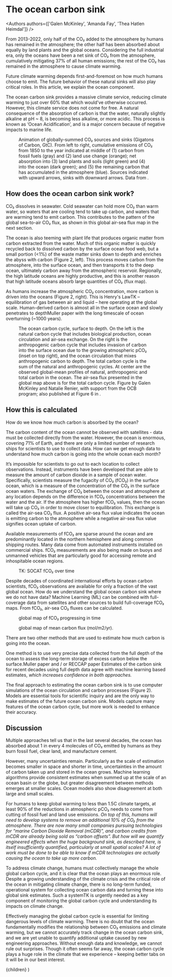 
# The ocean carbon sink

<Authors authors={['Galen McKinley', 'Amanda Fay', 'Thea Hatlen Heimdal']} />

From 2013-2022, only half of the CO₂ added to the atmosphere by humans has remained in the atmosphere; the other half has been absorbed about equally by land plants and the global oceans. Considering the full industrial era, only the oceans have been a net sink of CO₂ from the atmosphere, cumulatively mitigating 37% of all human emissions; the rest of the CO₂ has remained in the atmosphere to cause climate warming.<Cite id='friedlingstein.2023' />

Future climate warming depends first-and-foremost on how much humans choose to emit. The future behavior of these natural sinks will also play critical roles. In this article, we explain the ocean component.

The ocean carbon sink provides a massive climate service, reducing climate warming to just over 60% that which would’ve otherwise occurred. However, this climate service does not come for free. A natural consequence of the absorption of carbon is that the water, naturally slightly alkaline at pH ~ 8, is becoming less alkaline, or more acidic. This process is known as ‘Ocean Acidification’, and is a major concern because of negative impacts to marine life.<Cite id='doney.2020' />

<Figure>
  <Sinks />
  <FigureCaption number={1}>
    Animation of globally-summed CO₂ sources and sinks (Gigatons of Carbon,
    GtC). From left to right, cumulative emissions of CO₂ from 1850 to the year
    indicated at middle of (1) carbon from fossil fuels (gray) and (2) land use
    change (orange); net absorption into (3) land plants and soils (light green)
    and (4) into the ocean (dark green); and (5) the remaining carbon that has
    accumulated in the atmosphere (blue). Sources indicated with upward arrows,
    sinks with downward arrows. Data from <Cite id='friedlingstein.2023' />.
  </FigureCaption>
</Figure>

## How does the ocean carbon sink work?

CO₂ dissolves in seawater. Cold seawater can hold more CO₂ than warm water, so waters that are cooling tend to take up carbon, and waters that are warming tend to emit carbon. This contributes to the pattern of the global sea-to-air CO₂ flux, as shown in this global air-sea flux map in the next section.

The ocean is also teeming with plant life that produces organic matter from carbon extracted from the water. Much of this organic matter is quickly recycled back to dissolved carbon by the surface ocean food web, but a small portion (\<1%) of the waste matter sinks down to depth and enriches the abyss with carbon (Figure 2, left). This process moves carbon from the atmosphere, into the surface ocean, and then transports it to the deep ocean, ultimately carbon away from the atmospheric reservoir. Regionally, the high latitude oceans are highly productive, and this is another reason that high latitude oceans absorb large quantities of CO₂ (flux map).

As humans increase the atmospheric CO₂ concentration, more carbon is driven into the oceans (Figure 2, right). This is Henry's Law<Sidenote url='https://en.wikipedia.org/wiki/Henry%27s_law'>TK</Sidenote> – equilibration of gas between air and liquid – here operating at the global scale. Human-derived carbon is almost all in the surface ocean and slowly penetrates to depth<Sidenote>Muller paper</Sidenote> with the long timescale of ocean overturning (~1000 years).

<Figure>
  <OceanCycleDiagram />
  <FigureCaption number={2}>
    The ocean carbon cycle, surface to depth. On the left is the natural carbon
    cycle that includes biological production, ocean circulation and air-sea
    exchange. On the right is the anthropogenic carbon cycle that includes
    invasion of carbon into the surface ocean due to the growing atmospheric
    pCO₂ (inset on top right), and the ocean circulation that mixes
    anthropogenic carbon to depth. The total carbon cycle is the sum of the
    natural and anthropogenic cycles. At center are the observed global-mean
    profiles of natural, anthropogenic and total carbon in the ocean. The
    air-sea flux presented in the global map above is for the total carbon
    cycle. Figure by Galen McKinley and Natalie Renier, with support from the
    OCB program; also published at Figure 6 in <Cite id='crisp.2022' />.
  </FigureCaption>
</Figure>

## How this is calculated

How do we know how much carbon is absorbed by the ocean?

The carbon content of the ocean cannot be observed with satellites - data must be collected directly from the water. However, the ocean is enormous, covering 71% of Earth, and there are only a limited number of research ships for scientists to use to collect data. How can we get enough data to understand how much carbon is going into the whole ocean each month?

It’s impossible for scientists to go out to each location to collect observations. Instead, instruments have been developed that are able to measure the amount of carbon dioxide in a sample of ocean water. Specifically, scientists measure the fugacity of CO₂ (fCO₂) in the surface ocean, which is a measure of the concentration of the CO₂ in the surface ocean waters. The exchange of CO₂ between the ocean and atmosphere at any location depends on the difference in fCO₂ concentrations between the water and the air. If the atmosphere has higher fCO₂ values, then the ocean will take up CO₂ in order to move closer to equilibration. This exchange is called the air-sea CO₂ flux. A positive air-sea flux value indicates the ocean is emitting carbon to the atmosphere while a negative air-sea flux value signifies ocean uptake of carbon.

Available measurements of fCO₂ are sparse around the ocean and are predominantly located in the northern hemisphere and along common shipping routes. Many data come from automated instruments installed on commercial ships. fCO₂ measurements are also being made on buoys and unmanned vehicles that are particularly good for accessing remote and inhospitable ocean regions.

<Figure>
  <Map
    sourceUrl='https://carbonplan-data-viewer.s3.us-west-2.amazonaws.com/demo/leap-data-stories/SOCATv2019_tracks_gridded_monthly.zarr'
    variable='fco2_ave_weighted'
    clim={[280, 440]}
    colormapName='warm'
    label='Measured fCO₂'
    units='μatm'
    startYear={1970}
    delay={100}
/>

  <FigureCaption number={3}>TK: SOCAT fCO₂ over time</FigureCaption>
</Figure>

Despite decades of coordinated international efforts by ocean carbon scientists, fCO₂ observations are available for only a fraction of the vast global ocean. How do we understand the global ocean carbon sink where we do not have data? Machine Learning (ML) can be combined with full-coverage data from satellites and other sources to build full-coverage fCO₂ maps. From fCO₂, air-sea CO₂ fluxes can be calculated.

<Figure>
  <Map
    sourceUrl='https://carbonplan-data-viewer.s3.us-west-2.amazonaws.com/demo/leap-data-stories/GCB-2023_dataprod_LDEO-HPD_1959-2022-flipped-lon.zarr'
    variable='sfco2'
    clim={[280, 440]}
    label='Reconstructed fCO₂'
    units='μatm'
    colormapName='warm'
    startYear={1959}
  />
  <FigureCaption number={4}>
    global map of fCO₂ progressing in time
  </FigureCaption>
</Figure>

<Figure>
  <Map
    sourceUrl='https://carbonplan-data-viewer.s3.us-west-2.amazonaws.com/demo/leap-data-stories/GCB-2023_dataprod_LDEO-HPD_1959-2022-flipped-lon.zarr'
    variable='fgco2'
    clim={
      /* Convert clim of [-3, 3] from seconds to year  */
      [-9.5129376e-8, 9.5129376e-8]
    }
    climDisplay={[-3, 3]}
    label='Reconstructed fCO₂'
    units='mol / m² / yr'
    colormapName='redteal'
    startYear={1959}
  />
  <FigureCaption number={5}>
    global map of mean carbon flux (mol/m2/yr).
  </FigureCaption>
</Figure>

There are two other methods that are used to estimate how much carbon is going into the ocean.

One method is to use very precise data collected from the full depth of the ocean to assess the long-term storage of excess carbon below the surface.<Sidenote>Muller paper and / or RECCAP paper</Sidenote> Estimates of the carbon sink for recent decades using full depth data agree with machine learning based estimates,<Cite id='fay.2021' /> which increases confidence in both approaches.

The final approach to estimating the ocean carbon sink is to use computer simulations of the ocean circulation and carbon processes (Figure 2). Models are essential tools for scientific inquiry and are the only way to make estimates of the future ocean carbon sink. Models capture many features of the ocean carbon cycle, but more work is needed to enhance their accuracy.<Cite id='fay.2021' />

## Discussion

Multiple approaches tell us that in the last several decades, the ocean has absorbed about 1 in every 4 molecules of CO₂ emitted by humans as they burn fossil fuel, clear land, and manufacture cement.<Cite id='friedlingstein.2023' />

However, many uncertainties remain. Particularly as the scale of estimation becomes smaller in space and shorter in time, uncertainties in the amount of carbon taken up and stored in the ocean grows. Machine learning algorithms provide consistent estimates when summed up at the scale of an ocean basin or the globe, but greater disagreement between methods emerges at smaller scales. Ocean models also show disagreement at both large and small scales.<Cite id='fay.2021' />

For humans to keep global warming to less than 1.5C climate targets, at least 90% of the reductions in atmospheric pCO₂ needs to come from cutting of fossil fuel and land use emissions.<Cite id='ipcc.2022' /> On top of this, humans will need to develop systems to remove an additional 10% of CO₂ from the atmosphere. There are now many small companies pursuing technologies for “marine Carbon Dioxide Removal (mCDR)”,<Cite id='nasem.2022' /> and carbon credits from mCDR are already being sold as “carbon offsets”. But how will we quantify engineered effects when the huge background sink, as described here, is itself insufficiently quantified, particularly at small spatial scales? A lot of work must be done to be able to know if mCDR technologies are actually causing the ocean to take up more carbon.

To address climate change, humans must collectively manage the whole global carbon cycle, and it is clear that the ocean plays an enormous role. Despite a growing understanding of the climate crisis and the critical role of the ocean in mitigating climate change, there is no long-term funded, operational system for collecting ocean carbon data and turning these into global sink estimates. Such a system<Sidenote url='https://wmo.int/activities/global-greenhouse-gas-watch-g3w'>TK</Sidenote> is urgently needed as a key component of monitoring the global carbon cycle and understanding its impacts on climate change.

Effectively managing the global carbon cycle is essential for limiting dangerous levels of climate warming. There is no doubt that the ocean fundamentally modifies the relationship between CO₂ emissions and climate warming, but we cannot accurately track change in the ocean carbon sink, and we are yet unable to quantify additional uptake caused by new engineering approaches. Without enough data and knowledge, we cannot rule out surprises. Though it often seems far away, the ocean carbon cycle plays a huge role in the climate that we experience – keeping better tabs on it will be in our best interest.

  <Story references={references}>{children}</Story>
)
